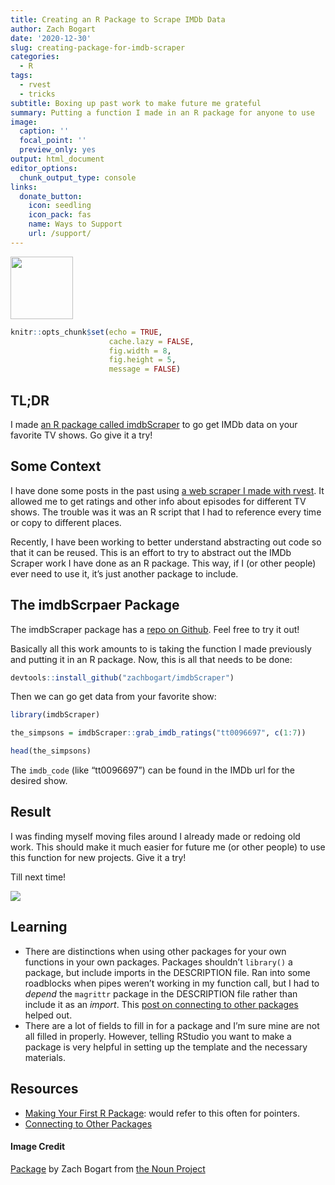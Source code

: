 ```yaml
---
title: Creating an R Package to Scrape IMDb Data
author: Zach Bogart
date: '2020-12-30'
slug: creating-package-for-imdb-scraper
categories:
  - R
tags:
  - rvest
  - tricks
subtitle: Boxing up past work to make future me grateful
summary: Putting a function I made in an R package for anyone to use
image:
  caption: ''
  focal_point: ''
  preview_only: yes
output: html_document
editor_options:
  chunk_output_type: console
links:
  donate_button:
    icon: seedling
    icon_pack: fas
    name: Ways to Support
    url: /support/
---
```


<!-- Icon Image: Small -->
<img src="featured.png" width="100"/> 

<!--Put actual work here-->
```r
knitr::opts_chunk$set(echo = TRUE, 
                      cache.lazy = FALSE,
                      fig.width = 8,
                      fig.height = 5,
                      message = FALSE)
```

<!--Starting Blurb-->

## TL;DR

I made [an R package called imdbScraper](https://github.com/zachbogart/imdbScraper) to go get IMDb data on your favorite TV shows. Go give it a try!

## Some Context

I have done some posts in the past using [a web scraper I made with rvest](https://zachbogart.com/post/rvest-wizardry/). It allowed me to get ratings and other info about episodes for different TV shows. The trouble was it was an R script that I had to reference every time or copy to different places. 

Recently, I have been working to better understand abstracting out code so that it can be reused. This is an effort to try to abstract out the IMDb Scraper work I have done as an R package. This way, if I (or other people) ever need to use it, it's just another package to include.

## The imdbScrpaer Package

The imdbScraper package has a [repo on Github](https://github.com/zachbogart/imdbScraper). Feel free to try it out!

Basically all this work amounts to is taking the function I made previously and putting it in an R package. Now, this is all that needs to be done:

```r
devtools::install_github("zachbogart/imdbScraper")
```

Then we can go get data from your favorite show:

```r
library(imdbScraper)

the_simpsons = imdbScraper::grab_imdb_ratings("tt0096697", c(1:7))

head(the_simpsons)
```

The `imdb_code` (like "tt0096697") can be found in the IMDb url for the desired show.

## Result

I was finding myself moving files around I already made or redoing old work. This should make it much easier for future me (or other people) to use this function for new projects. Give it a try!

Till next time!

![](https://media.giphy.com/media/k4ta29T68xlfi/giphy.gif)

<!--Section on Learning (general notes that came up)-->
## Learning

- There are distinctions when using other packages for your own functions in your own packages. Packages shouldn't `library()` a package, but include imports in the DESCRIPTION file. Ran into some roadblocks when pipes weren't working in my function call, but I had to *depend* the `magrittr` package in the DESCRIPTION file rather than include it as an *import*. This [post on connecting to other packages](https://kbroman.org/pkg_primer/pages/depends.html) helped out.
- There are a lot of fields to fill in for a package and I'm sure mine are not all filled in properly. However, telling RStudio you want to make a package is very helpful in setting up the template and the necessary materials.


## Resources

- [Making Your First R Package](https://tinyheero.github.io/jekyll/update/2015/07/26/making-your-first-R-package.html): would refer to this often for pointers.
- [Connecting to Other Packages](https://kbroman.org/pkg_primer/pages/depends.html)

<!--Noun Image Credit-->
#### Image Credit
[Package](https://thenounproject.com/search/?creator=4129988&q=box&i=2082419) by Zach Bogart from [the Noun Project](https://thenounproject.com/)
